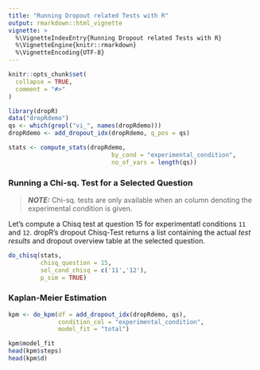```yaml
---
title: "Running Dropout related Tests with R"
output: rmarkdown::html_vignette
vignette: >
  %\VignetteIndexEntry{Running Dropout related Tests with R}
  %\VignetteEngine{knitr::rmarkdown}
  %\VignetteEncoding{UTF-8}
---
```


```r
knitr::opts_chunk$set(
  collapse = TRUE,
  comment = "#>"
)
```

```r
library(dropR)
data("dropRdemo")
qs <- which(grepl("vi_", names(dropRdemo)))
dropRdemo <- add_dropout_idx(dropRdemo, q_pos = qs)

stats <- compute_stats(dropRdemo,
                             by_cond = "experimental_condition",
                             no_of_vars = length(qs))
```

### Running a Chi-sq. Test for a Selected Question

> **_NOTE:_**  Chi-sq. tests are only available when an column denoting the experimental condition is given.

Let's compute a Chisq test at question 15 for experimentatl conditions `11` and `12`. dropR's dropout Chisq-Test returns a list containing the actual *test results* and dropout overview table at the selected question. 


```r
do_chisq(stats,
         chisq_question = 15,
         sel_cond_chisq = c('11','12'),
         p_sim = TRUE)
```

### Kaplan-Meier Estimation

```r
kpm <- do_kpm(df = add_dropout_idx(dropRdemo, qs),
              condition_col = "experimental_condition",
              model_fit = "total")

kpm$model_fit
head(kpm$steps)
head(kpm$d)
```

